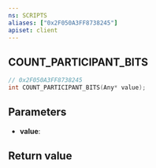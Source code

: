 ```yaml
---
ns: SCRIPTS
aliases: ["0x2F050A3FF8738245"]
apiset: client
---
```

## COUNT_PARTICIPANT_BITS

```c
// 0x2F050A3FF8738245
int COUNT_PARTICIPANT_BITS(Any* value);
```


## Parameters
* **value**:

## Return value